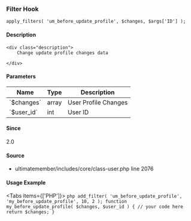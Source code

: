 
<UMBreadCrumb type="filter"/>

### Filter Hook    
    
```
apply_filters( 'um_before_update_profile', $changes, $args['ID'] );
```

#### Description
    <div class="description">
        Change update profile changes data
 
    </div>

#### Parameters
            
<table className="table-auto mt-2 border dark:border-gray-500 p-5 text-sm text-left">
<thead>
<tr>
<th  className="px-3">Name</th>
<th  className="px-3">Type</th>
<th  className="px-3">Description</th>
</tr>
</thead>
<tbody>
               <tr >
               <td className="px-3 py-2">`$changes`</td>
               <td className="px-3 py-2">array</td>
               <td className="px-3 py-2 text-sm">User Profile Changes</td>
               </tr>
               <tr >
               <td className="px-3 py-2">`$user_id`</td>
               <td className="px-3 py-2">int</td>
               <td className="px-3 py-2 text-sm">User ID</td>
               </tr>
</tbody>
</table>

#### Since
<div class="description">
2.0
</div>

#### Source
  - <Link href="https://github.com/ultimatemember/ultimatemember/tree/2.5.0/includes/core/class-user.php#L2076">ultimatemember/includes/core/class-user.php</Link> <Link href="https://github.com/ultimatemember/ultimatemember/tree/2.5.0/includes/core/class-user.php#L2076">line 2076</Link>



#### Usage Example

<Tabs items={['PHP']}>
    <Tab>
    ```php
    add_filter( 'um_before_update_profile', 'my_before_update_profile', 10, 2 );
 function my_before_update_profile( $changes, $user_id ) {
     // your code here
     return $changes;
 }
    ```
    </Tab>
</Tabs>